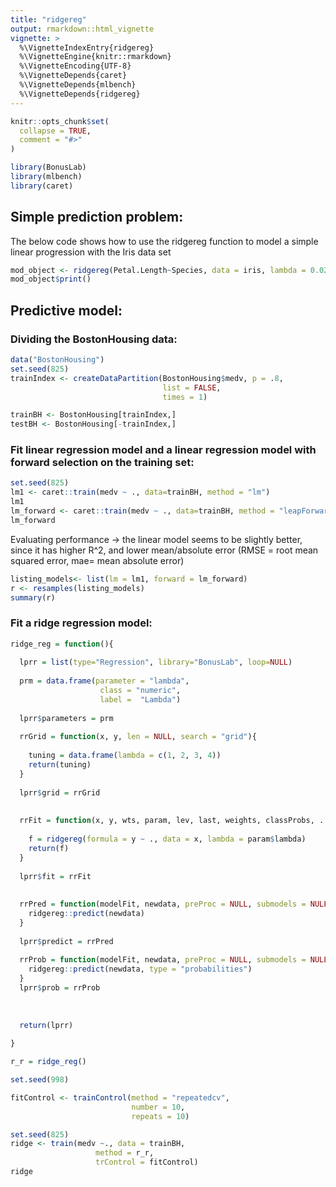 ```yaml
---
title: "ridgereg"
output: rmarkdown::html_vignette
vignette: >
  %\VignetteIndexEntry{ridgereg}
  %\VignetteEngine{knitr::rmarkdown}
  %\VignetteEncoding{UTF-8}
  %\VignetteDepends{caret}
  %\VignetteDepends{mlbench}
  %\VignetteDepends{ridgereg}
---
```


```r
knitr::opts_chunk$set(
  collapse = TRUE,
  comment = "#>"
)
```

```r
library(BonusLab)
library(mlbench)
library(caret)
```

## Simple prediction problem:  
The below code shows how to use the ridgereg function to model a simple linear progression with the Iris data set  
```r
mod_object <- ridgereg(Petal.Length~Species, data = iris, lambda = 0.02)
mod_object$print()
```


## Predictive model:  

### Dividing the BostonHousing data:  
```r
data("BostonHousing")
set.seed(825)
trainIndex <- createDataPartition(BostonHousing$medv, p = .8, 
                                  list = FALSE, 
                                  times = 1)

trainBH <- BostonHousing[trainIndex,]
testBH <- BostonHousing[-trainIndex,]
```   

### Fit linear regression model and a linear regression model with forward selection on the training set:  
```r
set.seed(825)
lm1 <- caret::train(medv ~ ., data=trainBH, method = "lm")
lm1
lm_forward <- caret::train(medv ~ ., data=trainBH, method = "leapForward")
lm_forward
```

Evaluating performance  -> the linear model seems to be slightly better, since it has higher R^2, and lower mean/absolute error
(RMSE = root mean squared error, mae= mean absolute error)  

```r
listing_models<- list(lm = lm1, forward = lm_forward)
r <- resamples(listing_models)
summary(r)
```

### Fit a ridge regression model:
```r
ridge_reg = function(){
  
  lprr = list(type="Regression", library="BonusLab", loop=NULL)
  
  prm = data.frame(parameter = "lambda",
                    class = "numeric",
                    label =  "Lambda")
  
  lprr$parameters = prm
  
  rrGrid = function(x, y, len = NULL, search = "grid"){
    
    tuning = data.frame(lambda = c(1, 2, 3, 4))
    return(tuning)
  }
  
  lprr$grid = rrGrid
  
  
  rrFit = function(x, y, wts, param, lev, last, weights, classProbs, ...){
    
    f = ridgereg(formula = y ~ ., data = x, lambda = param$lambda)
    return(f)
  }
  
  lprr$fit = rrFit
  
  
  rrPred = function(modelFit, newdata, preProc = NULL, submodels = NULL){
    ridgereg::predict(newdata)
  }
  
  lprr$predict = rrPred
  
  rrProb = function(modelFit, newdata, preProc = NULL, submodels = NULL){
    ridgereg::predict(newdata, type = "probabilities")
  }
  lprr$prob = rrProb
  
 
  
  return(lprr)
  
}
```

```r

r_r = ridge_reg()

set.seed(998)

fitControl <- trainControl(method = "repeatedcv",
                           number = 10,
                           repeats = 10)

set.seed(825)
ridge <- train(medv ~., data = trainBH, 
                   method = r_r, 
                   trControl = fitControl)
ridge
```